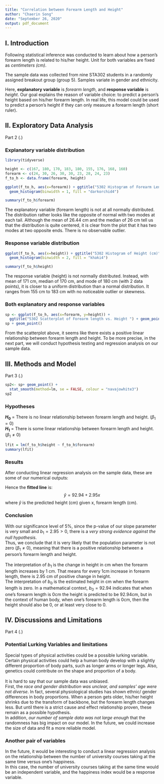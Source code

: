 ```yaml
---
title: "Correlation between Forearm Length and Height"
author: "Chaerin Song"
date: "September 26, 2020"
output: pdf_document
---
```


## I. Introduction 

Following statistical inference was conducted to learn about how a person's 
forearm length is related to his/her height. Unit for both variables are fixed 
as *centimeters (cm)*. \

The sample data was collected from nine STA302 students in a randomly assigned 
breakout group (group 5). Samples variate in gender 
and ethnicity.\

Here, **explanatory variable** is *forearm length*, and **response variable** 
is *height*. Our goal explains the reason of variable choice: to predict a 
person's height based on his/her forearm length. In real life, this model
could be used to predict a person's height if they can only measure a forearm 
length (short ruler).


## II. Exploratory Data Analysis

Part 2 (.)

### Explanatory variable distribution 
```r
library(tidyverse)
```

```r
height <- c(167, 180, 170, 183, 180, 155, 176, 168, 160)
forearm <- c(24, 30, 26, 30, 30, 23, 28, 24, 23)
f_to_h <- data.frame(forearm, height)

ggplot(f_to_h, aes(x=forearm)) + ggtitle("5302 Histogram of Forearm Length (cm)")+
  geom_histogram(binwidth = 1, fill = "darkorchid4")

```
```r
summary(f_to_h$forearm)
```

The explanatory variable (forearm length) is not at all normally distributed. 
The distribution rather looks like the opposite of normal with two modes at
each tail. Although the mean of 26.44 cm and the median of 26 cm tell us that 
the distribution is quite centered, it is clear from the plot that it has two
modes at two opposite ends. There is no observable outlier. 


### Response variable distribution

```r
ggplot(f_to_h, aes(x=height)) + ggtitle("5302 Histogram of Height (cm)")+
  geom_histogram(binwidth = 2, fill = "khaki4")
```
```r
summary(f_to_h$height)
```


The response variable (height) is not normally distributed. Instead, with mean
of 171 cm, median of 170 cm, and mode of 180 cm (with 2 data points), it is 
closer to a uniform distribution than a normal distribution. It ranges from 155 
cm to 183 cm with no noticeable outlier or skewness. 


### Both explanatory and response variables

```r
sp <- ggplot(f_to_h, aes(x=forearm, y=height)) + 
  ggtitle("5302 Scatterplot of Forearm length vs. Height ") + geom_point(shape = 15)
sp + geom_point() 
```

From the scatterplot above, it seems like there exists a positive linear 
relationship between forearm length and height. To be more precise, in the next 
part, we will conduct hypothesis testing and regression analysis on our sample 
data. 


## III. Methods and Model

Part 3 (.)

```r
sp2<- sp+ geom_point() + 
  stat_smooth(method=lm, se = FALSE, colour = "navajowhite3")
sp2
```


### Hypotheses 
**$H_0$** = There is no linear relationship between forearm length and height. 
($\beta_1=0$) \
**$H_1$** = There is some linear relationship between forearm length and
height. ($\beta_1\neq 0$)

```r
lfit = lm(f_to_h$height ~ f_to_h$forearm)
summary(lfit)
```


### Results

After conducting linear regression analysis on the sample data, these are some
of our numerical outputs: \
\begin{center}
\begin{tabular}{ |c|c| } 
 \hline
 Intercept($b_0$) & 92.94  \\ 
 \hline
 Slope($b_1$) & 2.95  \\
 \hline
 p-value of $b_0$ & 2.69e-05 \\
 \hline
 p-value of $b_1$ & 8.03e-05 \\
 \hline
\end{tabular}
\end{center}

Hence the **fitted line** is: 
$$
\hat{y} = 92.94 + 2.95x
$$
where $\hat{y}$ is the predicted height (cm) given x, forearm length (cm).\ 
\

### Conclusion

With our significance level of 5%, since the p-value of our slope parameter 
is very small and $b_1=2.95>0$, there is a 
*very strong evidence against the null hypothesis*. \
Thus, we conclude that it is very likely that the population parameter
is not zero ($\beta_1\neq0$), meaning that there is a positive relationship 
between a person's forearm length and height. \
\
The interpretation of $b_1$ is the change in height in cm when the 
forearm length increases by 1 cm. That means for every 1cm increase in 
forearm length, there is 2.95 cm of positive change in height.\
The interpretation of $b_0$ is the estimated height in cm when the 
forearm length is zero. In a mathematical context, $b_0=92.94$ indicates that 
when one's forearm length is 0cm the height is predicted to be 92.94cm, but 
in the context of human body, when one's forearm length is 0cm, then the height 
should also be 0, or at least very close to 0. 


## IV. Discussions and Limitations

Part 4 (.)

### Potential Lurking Variables and limitations
Special types of physical activities could be a possible lurking variable. 
Certain physical activities could help a human body develop with a slightly 
different proportion of body parts, such as longer arms or longer legs. Also, 
genetics could contribute on the shape and proportion of a body. \
\
It is hard to say that our sample data was unbiased.\
First, the *race and gender distribution was unclear, and samples' age were not diverse*. 
In fact, several 
physiological studies has shown ethnic/ gender differences in body proportions. 
When a person gets older, his/her height shrinks due to the transform of backbone, 
but the forearm length changes less. 
But until there is a strict cause and effect relationship proven, these remain 
as a possible hypothesis.\
In addition, *our number of sample data was not large enough* that the 
randomness has big impact on our model. In the future, we could increase the
size of data and fit a more reliable model. 

### Another pair of variables

In the future, it would be interesting to conduct a linear regression 
analysis on the relationship between the number of university courses taking 
at the same time versus one's happiness. \
In this case, the number of university courses taking at the same time
would be an independent variable, and the happiness index would be a response 
variable. 
